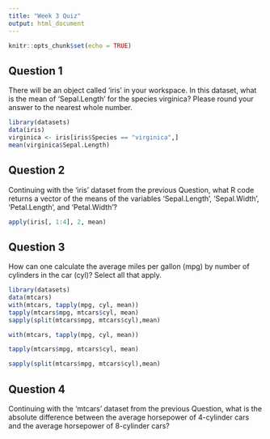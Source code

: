 ```yaml
---
title: "Week 3 Quiz"
output: html_document
---
```


```r
knitr::opts_chunk$set(echo = TRUE)
```

## Question 1

There will be an object called 'iris' in your workspace. In this dataset, what is the mean of 'Sepal.Length' for the species virginica? Please round your answer to the nearest whole number.


```r
library(datasets)
data(iris)
virginica <- iris[iris$Species == "virginica",]
mean(virginica$Sepal.Length)
```

## Question 2

Continuing with the 'iris' dataset from the previous Question, what R code returns a vector of the means of the variables 'Sepal.Length', 'Sepal.Width', 'Petal.Length', and 'Petal.Width'?

```r
apply(iris[, 1:4], 2, mean)
```

## Question 3

How can one calculate the average miles per gallon (mpg) by number of cylinders in the car (cyl)? Select all that apply.
```r
library(datasets)
data(mtcars)
with(mtcars, tapply(mpg, cyl, mean))
tapply(mtcars$mpg, mtcars$cyl, mean)
sapply(split(mtcars$mpg, mtcars$cyl),mean)
```

```r
with(mtcars, tapply(mpg, cyl, mean))
```

```r
tapply(mtcars$mpg, mtcars$cyl, mean)
```

```r
sapply(split(mtcars$mpg, mtcars$cyl),mean)
```

## Question 4

Continuing with the 'mtcars' dataset from the previous Question, what is the absolute difference between the average horsepower of 4-cylinder cars and the average horsepower of 8-cylinder cars?

```r

```